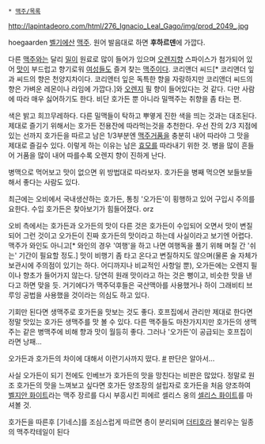  * [[맥주/목록]]

http://lapintadeoro.com/html/276_Ignacio_Leal_Gago/img/prod_2049_.jpg

hoegaarden
[[벨기에]]산 [[맥주]]. 원어 발음대로 하면 '''후하르덴'''에 가깝다.

다른 [[맥주]]와는 달리 [[밀]]이 원료로 많이 들어가 있으며 [[오렌지]]향 스파이스가 첨가되어 있어 [[맛]]이 부드럽고 향기로워 [[여성]]들도 즐겨 찾는 [[맥주]]이다. 코리앤더 씨드[* 코리앤더 잎과 씨드의 향은 천양지차이다. 코리앤터 잎은 독특한 향을 자랑하지만 코리앤더 씨드의 향은 가벼운 레몬이나 라임에 가깝다.]와 [[오렌지]] 필 향이 들어있다는 것 같다. 다만 사람에 따라 매우 싫어하기도 한다. 비단 호가든 뿐 아니라 밀맥주는 취향을 좀 타는 편.

색은 밝고 희끄무레하다. 다른 밀맥들이 탁하고 뿌옇게 진한 색을 띄는 것과는 대조된다. 제대로 즐기기 위해서는 호가든 전용잔에 따라먹는것을 추천한다. 우선 잔의 2/3 지점에 있는 선까지 호가든을 따르고 남은 1/3부분엔 [[맥주]]거품을 충분히 내어 따라야 그 맛을 제대로 즐길수 있다. 이렇게 하는 이유는 남은 [[효모]]를 따라내기 위한 것. 병을 많이 흔들어 거품을 많이 내어 따를수록 오렌지 향이 진하게 난다.

병맥으로 먹어보고 맛이 없으면 위 방법대로 따라보자. 호가든을 병째 먹으면 보들보들해서 좋다는 사람도 있다.

최근에는 오비에서 국내생산하는 호가든, 통칭 '오가든'이 횡행하고 있어 구입시 주의를 요한다. 수입 호가든은 찾아보기가 힘들어졌다. orz

오비 측에서는 호가든과 오가든의 맛이 다른 것은 호가든이 수입되어 오면서 맛이 변질되어 그런 것이고 오가든이 진짜 호가든의 맛이라고 하는데 사실이라고 보기엔 어렵다. 맥주가 와인도 아니고[* 와인의 경우 '여행'을 하고 나면 여행독을 풀기 위해 며칠 간 '쉬는' 기간이 필요할 정도.] 맛이 비행기 좀 타고 온다고 변질하지도 않으며(물론 술 자체가 보관시에 주의점이 있기는 하다. 어디까지나 비교적인 사항일 뿐), 오가든에는 오렌지 필이나 향초가 들어가지 않는다. 당연히 원래 맛이라고 하는 것은 뻥이고, 비슷한 맛을 낸다고 하면 맞을 듯. 거기에다가 맥주덕후들은 국산맥아를 사용했거나 하이 그래비티 브루잉 공법을 사용했을 것이라는 의심도 하고 있다.

기회만 된다면 생맥주로 호가든을 맛보는 것도 좋다. 호프집에서 관리만 제대로 한다면 정말 맛있는 호가든 생맥주를 맛 볼 수 있다. 다른 맥주들도 마찬가지지만 호가든의 생맥주는 같은 병맥주에 비해 향과 맛이 월등히 좋다. 그러나 '오가든'이 공급되는 호프집이라면 낭패...

오가든과 호가든의 차이에 대해서 이런기사까지 떴다. [http://news.naver.com/main/read.nhn?mode=LS2D&mid=sec&sid1=101&sid2=263&oid=417&aid=0000000713 #] 판단은 알아서... 

사실 오가든이 되기 전에도 인베브가 호가든의 맛을 망친다는 비판은 많았다. 정말로 원조 호가든의 맛을 느껴보고 싶다면 호가든 양조장의 설립자로 호가든을 처음 양조하여 [http://fatpig.tistory.com/670 벨지안 화이트]라는 맥주 장르를 다시 부흥시킨 피에르 셀리스 옹의 [http://fatpig.tistory.com/entry/Celis-White-셀리스-화이트 셀리스 화이트]를 마셔볼 것.

호가든을 따른후 [기네스]를 조심스럽게 따르면 층이 분리되며 [[더티호]]라 불리우는 일종의 맥주칵테일이 된다
